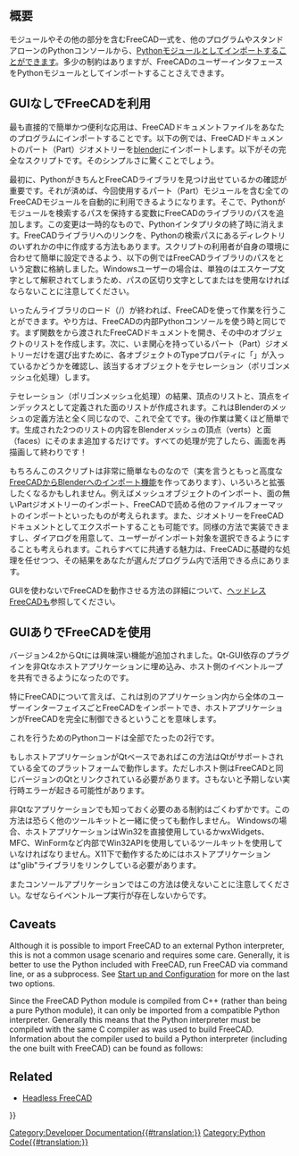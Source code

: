 <languages/>

{{TOCright}}

<span id="Introduction"></span>
== 概要 ==

モジュールやその他の部分を含むFreeCAD一式を、他のプログラムやスタンドアローンのPythonコンソールから、[[Python/ja|Python]]モジュールとしてインポートすることができます。多少の制約はありますが、FreeCADのユーザーインタフェースをPythonモジュールとしてインポートすることさえできます。

<span id="Using_FreeCAD_without_GUI"></span>
== GUIなしでFreeCADを利用 ==

最も直接的で簡単かつ便利な応用は、FreeCADドキュメントファイルをあなたのプログラムにインポートすることです。以下の例では、FreeCADドキュメントのパート（Part）ジオメトリーを[http://www.blender.org blender]にインポートします。以下がその完全なスクリプトです。そのシンプルさに驚くことでしょう。
{{Code|lang=python|code=
<nowiki>
FREECADPATH = '/usr/lib/freecad-python3/lib/' # path to your FreeCAD.so or FreeCAD.pyd file,
# for Windows you must either use \\ or / in the path, using a single \ is problematic
# FREECADPATH = 'C:\\FreeCAD\\bin'
import Blender, sys
sys.path.append(FREECADPATH)
 
def import_fcstd(filename):
   try:
       import FreeCAD
   except ValueError:
       Blender.Draw.PupMenu('Error%t|FreeCAD library not found. Please check the FREECADPATH variable in the import script is correct')
   else:
       scene = Blender.Scene.GetCurrent()
       import Part
       doc = FreeCAD.open(filename)
       objects = doc.Objects
       for ob in objects:
           if ob.Type[:4] == 'Part':
               shape = ob.Shape
               if shape.Faces:
                   mesh = Blender.Mesh.New()
                   rawdata = shape.tessellate(1)
                   for v in rawdata[0]:
                       mesh.verts.append((v.x,v.y,v.z))
                   for f in rawdata[1]:
                       mesh.faces.append.append(f)
                   scene.objects.new(mesh,ob.Name)
       Blender.Redraw()

def main():
   Blender.Window.FileSelector(import_fcstd, 'IMPORT FCSTD', 
                        Blender.sys.makename(ext='.fcstd'))    
 
# This lets you import the script without running it
if __name__=='__main__':
   main()
</nowiki>
}}

最初に、PythonがきちんとFreeCADライブラリを見つけ出せているかの確認が重要です。それが済めば、今回使用するパート（Part）モジュールを含む全てのFreeCADモジュールを自動的に利用できるようになります。そこで、Pythonがモジュールを検索するパスを保持する{{incode|sys.path}}変数にFreeCADのライブラリのパスを追加します。この変更は一時的なもので、Pythonインタプリタの終了時に消えます。FreeCADライブラリへのリンクを、Pythonの検索パスにあるディレクトリのいずれかの中に作成する方法もあります。スクリプトの利用者が自身の環境に合わせて簡単に設定できるよう、以下の例ではFreeCADライブラリのパスを{{incode|FREECADPATH}}という定数に格納しました。Windowsユーザーの場合は、単独の{{incode|\}}はエスケープ文字として解釈されてしまうため、パスの区切り文字として{{incode|\\}}または{{incode|/}}を使用なければならないことに注意してください。

{{Code|lang=python|code=
FREECADPATH = 'C:\\FreeCAD\\bin' # path to your FreeCAD.so or FreeCAD.pyd file
import sys
sys.path.append(FREECADPATH)
}}

いったんライブラリのロード（{{incode|try}}/{{incode|except部分}}）が終われば、FreeCADを使って作業を行うことができます。やり方は、FreeCADの内部Pythonコンソールを使う時と同じです。まず{{incode|main()}}関数をから渡されたFreeCADドキュメントを開き、その中のオブジェクトのリストを作成します。次に、いま関心を持っているパート（Part）ジオメトリーだけを選び出すために、各オブジェクトのTypeプロパティに「{{incode|Part}}」が入っているかどうかを確認し、該当するオブジェクトをテセレーション（ポリゴンメッシュ化処理）します。

{{Code|lang=python|code=
       import Part
       doc = FreeCAD.open(filename)
       objects = doc.Objects
       for ob in objects:
           if ob.Type[:4] == 'Part':
}}

テセレーション（ポリゴンメッシュ化処理）の結果、頂点のリストと、頂点をインデックスとして定義された面のリストが作成されます。これはBlenderのメッシュの定義方法と全く同じなので、これで全てです。後の作業は驚くほど簡単です。生成された2つのリストの内容をBlenderメッシュの頂点（verts）と面（faces）にそのまま追加するだけです。すべての処理が完了したら、画面を再描画して終わりです！

{{Code|lang=python|code=
           if ob.Type[:4] == 'Part':
               shape = ob.Shape
               if shape.Faces:
                   mesh = Blender.Mesh.New()
                   rawdata = shape.tessellate(1)
                   for v in rawdata[0]:
                       mesh.verts.append((v.x,v.y,v.z))
                   for f in rawdata[1]:
                       mesh.faces.append.append(f)
                   scene.objects.new(mesh,ob.Name)
       Blender.Redraw()
}}

もちろんこのスクリプトは非常に簡単なものなので（実を言うともっと高度な[https://yorik.uncreated.net/archive/scripts/blender24/import_freecad.py FreeCADからBlenderへのインポート機能]を作ってあります）、いろいろと拡張したくなるかもしれません。例えばメッシュオブジェクトのインポート、面の無いPartジオメトリーのインポート、FreeCADで読める他のファイルフォーマットのインポートといったものが考えられます。また、ジオメトリーをFreeCADドキュメントとしてエクスポートすることも可能です。同様の方法で実装できますし、ダイアログを用意して、ユーザーがインポート対象を選択できるようにすることも考えられます。これらすべてに共通する魅力は、FreeCADに基礎的な処理を任せつつ、その結果をあなたが選んだプログラム内で活用できる点にあります。

{{Emphasis|注意：}} GUIを使わないでFreeCADを動作させる方法の詳細について、[[Headless_FreeCAD/ja|ヘッドレスFreeCAD]]も参照してください。

<span id="Using_FreeCAD_with_GUI"></span>
== GUIありでFreeCADを使用 ==

バージョン4.2からQtには興味深い機能が追加されました。Qt-GUI依存のプラグインを非Qtなホストアプリケーションに埋め込み、ホスト側のイベントループを共有できるようになったのです。

特にFreeCADについて言えば、これは別のアプリケーション内から全体のユーザーインターフェイスごとFreeCADをインポートでき、ホストアプリケーションがFreeCADを完全に制御できるということを意味します。

これを行うためのPythonコードは全部でたったの2行です。

{{Code|code=
import FreeCADGui 
FreeCADGui.showMainWindow()
}}

もしホストアプリケーションがQtベースであればこの方法はQtがサポートされている全てのプラットフォームで動作します。ただしホスト側はFreeCADと同じバージョンのQtとリンクされている必要があります。さもないと予期しない実行時エラーが起きる可能性があります。 

非Qtなアプリケーションでも知っておく必要のある制約はごくわずかです。この方法は恐らく他のツールキットと一緒に使っても動作しません。
Windowsの場合、ホストアプリケーションはWin32を直接使用しているかwxWidgets、MFC、WinFormなど内部でWin32APIを使用しているツールキットを使用していなければなりません。X11下で動作するためにはホストアプリケーションは"glib"ライブラリをリンクしている必要があります。

またコンソールアプリケーションではこの方法は使えないことに注意してください。なぜならイベントループ実行が存在しないからです。

== Caveats ==

Although it is possible to import FreeCAD to an external Python interpreter, this is not a common usage scenario and requires some care. Generally, it is better to use the Python included with FreeCAD, run FreeCAD via command line, or as a subprocess. See [[Start_up_and_Configuration|Start up and Configuration]] for more on the last two options.

Since the FreeCAD Python module is compiled from C++ (rather than being a pure Python module), it can only be imported from a compatible Python interpreter. Generally this means that the Python interpreter must be compiled with the same C compiler as was used to build FreeCAD. Information about the compiler used to build a Python interpreter (including the one built with FreeCAD) can be found as follows:

{{Code|code=
>>> import sys
>>> sys.version
'2.7.13 (default, Dec 17 2016, 23:03:43) \n[GCC 4.2.1 Compatible Apple LLVM 8.0.0 (clang-800.0.42.1)]'
}}

== Related ==

* [[Headless_FreeCAD|Headless FreeCAD]]


{{Powerdocnavi{{#translation:}}}}
[[Category:Developer Documentation{{#translation:}}]]
[[Category:Python Code{{#translation:}}]]